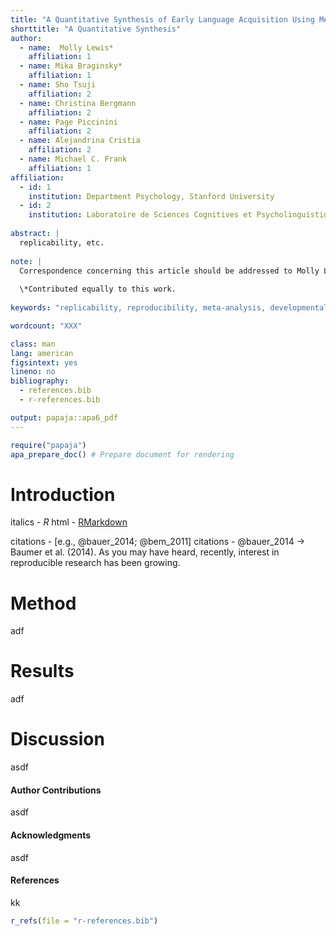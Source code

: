 ```yaml
---
title: "A Quantitative Synthesis of Early Language Acquisition Using Meta-Analysis"
shorttitle: "A Quantitative Synthesis"
author: 
  - name:  Molly Lewis*
    affiliation: 1
  - name: Mika Braginsky*
    affiliation: 1
  - name: Sho Tsuji
    affiliation: 2
  - name: Christina Bergmann
    affiliation: 2
  - name: Page Piccinini
    affiliation: 2
  - name: Alejandrina Cristia
    affiliation: 2
  - name: Michael C. Frank
    affiliation: 1
affiliation:
  - id: 1
    institution: Department Psychology, Stanford University
  - id: 2
    institution: Laboratoire de Sciences Cognitives et Psycholinguistique, ENS
    
abstract: |
  replicability, etc.
  
note: |  
  Correspondence concerning this article should be addressed to Molly Lewis, Psychology Department, Stanford University. 450 Serra Mall, Stanford, CA 94305. E-mail: mll@stanford.edu.
  
  \*Contributed equally to this work.
  
keywords: "replicability, reproducibility, meta-analysis, developmental psychology, language acquisition"

wordcount: "XXX"

class: man
lang: american
figsintext: yes
lineno: no
bibliography:
  - references.bib
  - r-references.bib

output: papaja::apa6_pdf
---
```


```r
require("papaja")
apa_prepare_doc() # Prepare document for rendering
```

# Introduction
italics - *R* 
html - [RMarkdown](http://rmarkdown.rstudio.com/)

citations - [e.g., @bauer_2014; @bem_2011] 
citations - @bauer_2014 → Baumer et al. (2014).
As you may have heard, recently, interest in reproducible research has been growing.

# Method
adf

# Results
adf

# Discussion
asdf

#### Author Contributions
asdf

#### Acknowledgments
asdf


#### References
kk

```r
r_refs(file = "r-references.bib")
```

\setlength{\parindent}{-0.5in}
\setlength{\leftskip}{0.5in}
\setlength{\parskip}{8pt}
